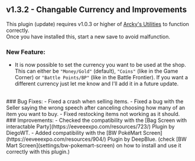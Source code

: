 ## v1.3.2 - Changable Currency and Improvements

<Callout type="attention"> This plugin (update) requires v1.0.3 or higher of [Arcky's Utilities](https://drive.google.com/file/d/19xrRavd1CpbC0p1UQtOUZzuEeHL_WHB5/view?usp=sharing) to function correctly.<br/>
Once you have installed this, start a new save to avoid malfunction.</Callout>

### New Feature:
- It is now possible to set the currency you want to be used at the shop. This can either be `"Money/Gold"` (default), `"Coins"` (like in the Game Corner) or `"Battle Points/BP"` (like in the Battle Frontier). If you want a different currency just let me know and I'll add it in a future update.
<br/>
### Bug Fixes:
- Fixed a crash when selling items.
- Fixed a bug with the Seller saying the wrong speech after canceling choosing how many of an item you want to buy.
- Fixed restocking items not working as it should.
<br/>
### Improvements:
- Checked the compatibility with the [Bag Screen with interactable Party](https://eeveeexpo.com/resources/723/) Plugin by DiegoWT.
- Added compatibility with the [BW PokéMart Screen](https://eeveeexpo.com/resources/904/) Plugin by DeepBlue. (check [BW Mart Screen](settings/bw-pokemart-screen) on how to install and use it correctly with this plugin.)